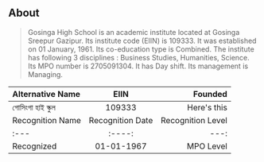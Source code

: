 ## About

> Gosinga High School is an academic institute located at Gosinga Sreepur Gazipur. Its institute code (EIIN) is 109333. It was established on 01 January, 1961. Its co-education type is Combined. The institute has following 3 disciplines : Business Studies, Humanities, Science. Its MPO number is 2705091304. It has Day shift. Its management is Managing.

| Alternative Name      | EIIN | Founded     |
| :---        |    :----:   |          ---: |
| গোসিংগা হাই স্কুল      | 109333       | Here's this   |01-01-1961
| Recognition Name      | Recognition Date | Recognition Level     |
| :---        |    :----:   |          ---: |
| Recognized   | 01-01-1967        | MPO Level      |
